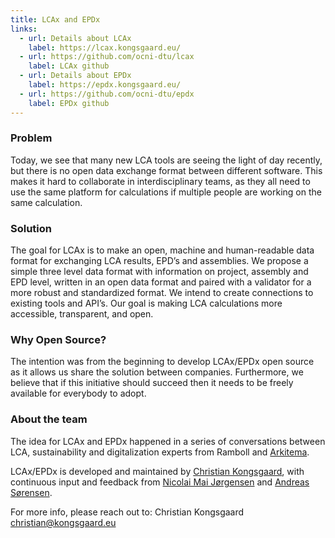 ```yaml
---
title: LCAx and EPDx
links:
  - url: Details about LCAx
    label: https://lcax.kongsgaard.eu/
  - url: https://github.com/ocni-dtu/lcax
    label: LCAx github
  - url: Details about EPDx
    label: https://epdx.kongsgaard.eu/
  - url: https://github.com/ocni-dtu/epdx
    label: EPDx github
---
```


### Problem

Today, we see that many new LCA tools are seeing the light of day recently, but there is no open data exchange format between different software. This makes it hard to collaborate in interdisciplinary teams, as they all need to use the same platform for calculations if multiple people are working on the same calculation.

### Solution

The goal for LCAx is to make an open, machine and human-readable data format for exchanging LCA results, EPD’s and assemblies. We propose a simple three level data format with information on project, assembly and EPD level, written in an open data format and paired with a validator for a more robust and standardized format. We intend to create connections to existing tools and API’s. Our goal is making LCA calculations more accessible, transparent, and open.

### Why Open Source?

The intention was from the beginning to develop LCAx/EPDx open source as it allows us share the solution between companies. Furthermore, we believe that if this initiative should succeed then it needs to be freely available for everybody to adopt.

### About the team

The idea for LCAx and EPDx happened in a series of conversations between LCA, sustainability and digitalization experts from Ramboll and [Arkitema](https://www.arkitema.com/en/).

LCAx/EPDx is developed and maintained by [Christian Kongsgaard](https://www.linkedin.com/in/christian-kongsgaard/), with continuous input and feedback from [Nicolai Mai Jørgensen](https://www.linkedin.com/in/nicolai-j%C3%B8rgensen/) and [Andreas Sørensen](https://www.linkedin.com/in/a-soerensen/).

For more info, please reach out to: Christian Kongsgaard <christian@kongsgaard.eu>
